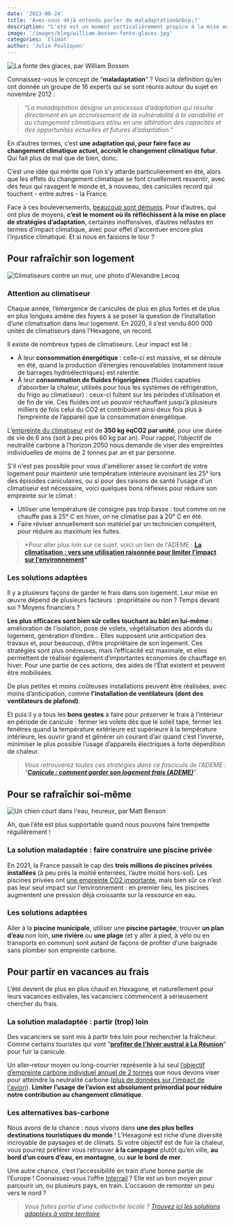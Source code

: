 ```yaml
---
date: '2023-08-24'
title: 'Avez-vous déjà entendu parler de maladaptation&nbsp;?'
description: "L'été est un moment particulièrement propice à la mise en place de stratégie d'adaptation face au changement climatique. Mais toutes ne sont pas inoffensives. "
image: '/images/blog/william-bossen-fonte-glaces.jpg'
categories: 'Climat'
author: 'Julie Pouliquen'
---
```


![La fonte des glaces, par William Bossen](/images/blog/william-bossen-fonte-glaces.jpg)

Connaissez-vous le concept de “**maladaptation**” ? Voici la définition qu’en ont donnée un groupe de 16 experts qui se sont réunis autour du sujet en novembre 2012 :

> “_La maladaptation désigne un processus d’adaptation qui résulte directement en un accroissement de la vulnérabilité à la variabilité et au changement climatiques et/ou en une altération des capacités et des opportunités actuelles et futures d’adaptation.”_

En d’autres termes, c’est **une adaptation qui, pour faire face au changement climatique actuel, accroît le changement climatique futur**. Qui fait plus de mal que de bien, donc.

C’est une idée qui mérite que l’on s’y attarde particulièrement en été, alors que les effets du changement climatique se font cruellement ressentir, avec des feux qui ravagent le monde et, à nouveau, des canicules record qui touchent - entre autres - la France.

Face à ces bouleversements, [beaucoup sont démunis](https://www.novethic.fr/actualite/energie/transition-energetique/isr-rse/precarite-energetique-d-ete-plus-d-un-francais-sur-deux-souffre-des-vagues-de-chaleur-dans-son-logement-151613.html). Pour d’autres, qui ont plus de moyens, **c’est le moment où ils réfléchissent à la mise en place de stratégies d’adaptation**, certaines inoffensives, d’autres néfastes en termes d’impact climatique, avec pour effet d’accentuer encore plus l’injustice climatique. Et si nous en faisions le tour ?

## Pour rafraîchir son logement

![Climatiseurs contre un mur, une photo d'Alexandre Lecoq](/images/blog/alexandre-lecocq-climatiseurs.jpg)

### Attention au climatiseur

Chaque année, l’émergence de canicules de plus en plus fortes et de plus en plus longues amène des foyers à se poser la question de l’installation d’une climatisation dans leur logement. En 2020, il s’est vendu 800 000 unités de climatiseurs dans l’Hexagone, un record.

Il existe de nombreux types de climatiseurs. Leur impact est lié :

- À leur **consommation énergétique** : celle-ci est massive, et se déroule en été, quand la production d’énergies renouvelables (notamment issue de barrages hydroélectriques) est ralentie.
- À leur **consommation de fluides frigorigènes** (fluides capables d’absorber la chaleur, utilisés pour tous les systèmes de réfrigération, du frigo au climatiseur) : ceux-ci fuitent sur les périodes d’utilisation et de fin de vie. Ces fluides ont un pouvoir réchauffant jusqu’à plusieurs milliers de fois celui du CO2 et contribuent ainsi deux fois plus à l’empreinte de l’appareil que la consommation énergétique.

L’[empreinte du climatiseur](https://impactco2.fr/electromenager/climatiseur) est de **350 kg éqCO2 par unité**, pour une durée de vie de 6 ans (soit à peu près 60 kg par an). Pour rappel, l’objectif de neutralité carbone à l’horizon 2050 nous demande de viser des empreintes individuelles de moins de 2 tonnes par an et par personne.

S'il n'est pas possible pour vous d'améliorer assez le confort de votre logement pour maintenir une température intérieure avoisinant les 25° lors des épisodes caniculaires, ou si pour des raisons de santé l'usage d'un climatiseur est nécessaire, voici quelques bons réflexes pour réduire son empreinte sur le climat :

- Utiliser une température de consigne pas trop basse : tout comme on ne chauffe pas à 25° C en hiver, on ne climatise pas à 20° C en été.
- Faire réviser annuellement son matériel par un technicien compétent, pour réduire au maximum les fuites.

> \*Pour aller plus loin sur ce sujet, voici un lien de l'ADEME : **[La climatisation : vers une utilisation raisonnée pour limiter l’impact sur l’environnement](https://presse.ademe.fr/2021/06/la-climatisation-vers-une-utilisation-raisonnee-pour-limiter-limpact-sur-lenvironnement.html)\***

### Les solutions adaptées

Il y a plusieurs façons de garder le frais dans son logement. Leur mise en œuvre dépend de plusieurs facteurs : propriétaire ou non ? Temps devant soi ? Moyens financiers ?

**Les plus efficaces sont bien sûr celles touchant au bâti en lui-même** : amélioration de l’isolation, pose de volets, végétalisation des abords du logement, génération d’ombre… Elles supposent une anticipation des travaux et, pour beaucoup, d’être propriétaire de son logement. Ces stratégies sont plus onéreuses, mais l’efficacité est maximale, et elles permettent de réaliser également d’importantes économies de chauffage en hiver. Pour une partie de ces actions, des aides de l’État existent et peuvent être mobilisées.

De plus petites et moins coûteuses installations peuvent être réalisées, avec moins d’anticipation, comme **l’installation de ventilateurs (dont des ventilateurs de plafond)**.

Et puis il y a tous les **bons gestes** à faire pour préserver le frais à l’intérieur en période de canicule : fermer les volets dès que le soleil tape, fermer les fenêtres quand la température extérieure est supérieure à la température intérieure, les ouvrir grand et générer un courant d’air quand c’est l’inverse, minimiser le plus possible l’usage d’appareils électriques à forte déperdition de chaleur.

> _Vous retrouverez toutes ces stratégies dans ce fascicule de l’ADEME : “[**Canicule : comment garder son logement frais (ADEME)**](https://agirpourlatransition.ademe.fr/particuliers/vacances-loisirs/ete/canicule-comment-garder-logement-frais)”._

## Pour se rafraîchir soi-même

![Un chien court dans l'eau, heureux, par Matt Benson](/images/blog/matt-benson-chien-baignade.jpg)

Ah, que l’été est plus supportable quand nous pouvons faire trempette régulièrement !

### La solution maladaptée : faire construire une piscine privée

En 2021, la France passait le cap des **trois millions de piscines privées installées** (à peu près la moitié enterrées, l’autre moitié hors-sol). Les piscines privées ont [une empreinte CO2 importante](https://futur.eco/simulateur/piscine/empreinte), mais bien sûr ce n’est pas leur seul impact sur l’environnement : en premier lieu, les piscines augmentent une pression déjà croissante sur la ressource en eau.

### Les solutions adaptées

Aller à la **piscine municipale**, utiliser une **piscine partagée**, trouver **un plan d’eau** non loin, **une rivière** ou **une plage** (et y aller à pied, à vélo ou en transports en commun) sont autant de façons de profiter d'une baignade sans plomber son empreinte carbone.

## Pour partir en vacances au frais

L’été devient de plus en plus chaud en Hexagone, et naturellement pour leurs vacances estivales, les vacanciers commencent à sérieusement chercher du frais.

### La solution maladaptée : partir (trop) loin

Des vacanciers se sont mis à partir très loin pour rechercher la fraîcheur. Comme certains touristes qui vont “**[profiter de l'hiver austral à La Réunion](https://la1ere.francetvinfo.fr/reunion/saint-denis/fuir-la-canicule-dans-l-hexagone-vers-la-fraicheur-de-l-hiver-austral-a-la-reunion-le-bon-plan-pour-ces-touristes-1416179.html)**” pour fuir la canicule.

Un aller-retour moyen ou long-courrier représente à lui seul [l’objectif d’empreinte carbone individuel annuel de 2 tonnes](https://nosgestesclimat.fr/blog/environnement/budget) que nous devons viser pour atteindre la neutralité carbone ([plus de données sur l'impact de l'avion](https://impactco2.fr/transport/avion)). **Limiter l’usage de l’avion est absolument primordial pour réduire notre contribution au changement climatique**.

### Les alternatives bas-carbone

Nous avons de la chance : nous vivons dans **une des plus belles destinations touristiques du monde** ! L’Hexagone est riche d’une diversité incroyable de paysages et de climats. Si votre objectif est de fuir la chaleur, vous pourrez préférer vous retrouver **à la campagne** plutôt qu’en ville, **au bord d’un cours d’eau**, **en montagne**, ou **sur le bord de mer**.

Une autre chance, c’est l’accessibilité en train d’une bonne partie de l’Europe ! Connaissez-vous l’offre [Interrail](https://www.interrail.eu/fr) ? Elle est un bon moyen pour parcourir un, ou plusieurs pays, en train. L'occasion de remonter un peu vers le nord ?

> _Vous faites partie d’une collectivité locale ? [Trouvez ici les solutions adaptées à votre territoire](https://plusfraichemaville.fr/)._
